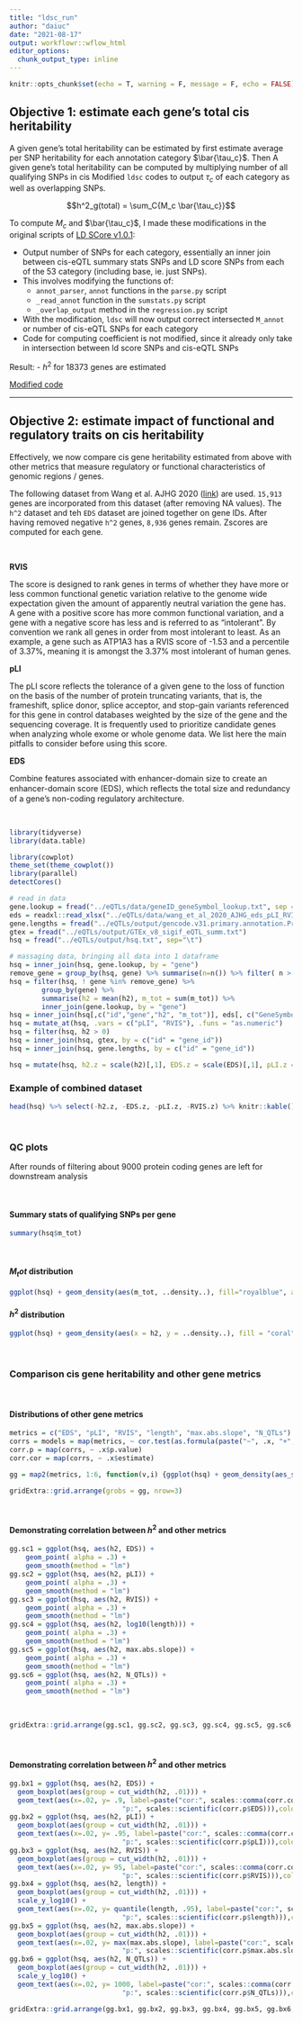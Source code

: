 ```yaml
---
title: "ldsc_run"
author: "daiuc"
date: "2021-08-17"
output: workflowr::wflow_html
editor_options: 
  chunk_output_type: inline
---
```



```r
knitr::opts_chunk$set(echo = T, warning = F, message = F, echo = FALSE)
```


## Objective 1: estimate each gene's total cis heritability

A given gene's total heritability can be estimated by first estimate average per SNP heritability for each annotation category $\bar{\tau_c}$. Then A given gene's total heritability can be computed by multiplying number of all qualifying SNPs in cis
Modified `ldsc` codes to output $\tau_c$ of each category as well as overlapping SNPs. 



$$h^2_g(total) = \sum_C{M_c \bar{\tau_c}}$$

To compute $M_c$ and $\bar{\tau_c}$, I made these modifications in the original scripts of [LD SCore v1.0.1](https://github.com/bulik/ldsc):

- Output number of SNPs for each category, essentially an inner join between cis-eQTL summary stats SNPs and LD score SNPs from each of the 53 category (including base, ie. just SNPs). 
- This involves modifying the functions of:
    - `annot_parser`, `annot` functions in the `parse.py` script
    - `_read_annot` function in the `sumstats.py` script
    - `_overlap_output` method in the `regression.py` script
- With the modification, `ldsc` will now output correct intersected `M_annot` or number of cis-eQTL SNPs for each category
- Code for computing coefficient is not modified, since it already only take in intersection between ld score SNPs and cis-eQTL SNPs

Result:
- $h^2$ for 18373 genes are estimated


[Modified code](modified_code.html)


---


## Objective 2: estimate impact of functional and regulatory traits on cis heritability

Effectively, we now compare cis gene heritability estimated from above with other metrics that measure regulatory or functional characteristics of genomic regions / genes.

The following dataset from Wang et al. AJHG 2020 ([link](https://doi.org/10.1016/j.ajhg.2020.01.012)) are used. `15,913` genes are incorporated from this dataset (after removing NA values). The `h^2` dataset and teh `EDS` dataset are joined together on gene IDs. After having removed negative `h^2` genes, `8,936` genes remain. Zscores are computed for each gene. 

<br>

**RVIS**

The score is designed to rank genes in terms of whether they have more or less common functional genetic variation relative to the genome wide expectation given the amount of apparently neutral variation the gene has. A gene with a positive score has more common functional variation, and a gene with a negative score has less and is referred to as "intolerant". By convention we rank all genes in order from most intolerant to least. As an example, a gene such as ATP1A3 has a RVIS score of -1.53 and a percentile of 3.37%, meaning it is amongst the 3.37% most intolerant of human genes.

**pLI**

The pLI score reflects the tolerance of a given gene to the loss of function on the basis of the number of protein truncating variants, that is, the frameshift, splice donor, splice acceptor, and stop-gain variants referenced for this gene in control databases weighted by the size of the gene and the sequencing coverage. It is frequently used to prioritize candidate genes when analyzing whole exome or whole genome data. We list here the main pitfalls to consider before using this score.

**EDS**

Combine features associated with enhancer-domain size to create an enhancer-domain score (EDS), which reﬂects the total size and redundancy of a gene’s non-coding regulatory architecture.



<br> 


```r
library(tidyverse)
library(data.table)

library(cowplot)
theme_set(theme_cowplot())
library(parallel)
detectCores()
```


```r
# read in data
gene.lookup = fread("../eQTLs/data/geneID_geneSymbol_lookup.txt", sep = "\t", col.names = c("id","gene"))
eds = readxl::read_xlsx("../eQTLs/data/wang_et_al_2020_AJHG_eds_pLI_RVIS.xlsx")
gene.lengths = fread("../eQTLs/output/gencode.v31.primary.annotation.Protein_coding_gene_length.txt")
gtex = fread("../eQTLs/output/GTEx_v8_sigif_eQTL_summ.txt")
hsq = fread("../eQTLs/output/hsq.txt", sep="\t")
```


```r
# massaging data, bringing all data into 1 dataframe
hsq = inner_join(hsq, gene.lookup, by = "gene")
remove_gene = group_by(hsq, gene) %>% summarise(n=n()) %>% filter( n > 2) %>% pull(gene)
hsq = filter(hsq, ! gene %in% remove_gene) %>% 
        group_by(gene) %>% 
        summarise(h2 = mean(h2), m_tot = sum(m_tot)) %>%
        inner_join(gene.lookup, by = "gene")
hsq = inner_join(hsq[,c("id","gene","h2", "m_tot")], eds[, c("GeneSymbol", "EDS","pLI","RVIS")], by = c("id" = "GeneSymbol"))
hsq = mutate_at(hsq, .vars = c("pLI", "RVIS"), .funs = "as.numeric")
hsq = filter(hsq, h2 > 0)
hsq = inner_join(hsq, gtex, by = c("id" = "gene_id"))
hsq = inner_join(hsq, gene.lengths, by = c("id" = "gene_id"))
```

```r
hsq = mutate(hsq, h2.z = scale(h2)[,1], EDS.z = scale(EDS)[,1], pLI.z = scale(pLI)[,1], RVIS.z = scale(RVIS)[,1])
```


### Example of combined dataset

```r
head(hsq) %>% select(-h2.z, -EDS.z, -pLI.z, -RVIS.z) %>% knitr::kable() %>% kableExtra::kable_styling()
```

<br>


### QC plots

After rounds of filtering about 9000 protein coding genes are left for downstream analysis



<br>

#### Summary stats of qualifying SNPs per gene

```r
summary(hsq$m_tot)
```

<br>

#### $M_tot$ distribution

```r
ggplot(hsq) + geom_density(aes(m_tot, ..density..), fill="royalblue", alpha=.5)
```


#### $h^2$ distribution

```r
ggplot(hsq) + geom_density(aes(x = h2, y = ..density..), fill = "coral", alpha = .5)
```

<br>

### Comparison cis gene heritability and other gene metrics

<br>

#### Distributions of other gene metrics
```r
metrics = c("EDS", "pLI", "RVIS", "length", "max.abs.slope", "N_QTLs") %>% set_names
corrs = models = map(metrics, ~ cor.test(as.formula(paste("~", .x, "+", "h2")), data = hsq), method = "spearman")
corr.p = map(corrs, ~ .x$p.value)
corr.cor = map(corrs, ~ .x$estimate)
```

```r
gg = map2(metrics, 1:6, function(v,i) {ggplot(hsq) + geom_density(aes_string(v, "..density.."), fill = i, alpha = .5)})
```

```r
gridExtra::grid.arrange(grobs = gg, nrow=3)
```


<br>

#### Demonstrating correlation between $h^2$ and other metrics

```r
gg.sc1 = ggplot(hsq, aes(h2, EDS)) +
    geom_point( alpha = .3) + 
    geom_smooth(method = "lm")
gg.sc2 = ggplot(hsq, aes(h2, pLI)) +
    geom_point( alpha = .3) + 
    geom_smooth(method = "lm")
gg.sc3 = ggplot(hsq, aes(h2, RVIS)) +
    geom_point( alpha = .3) + 
    geom_smooth(method = "lm")
gg.sc4 = ggplot(hsq, aes(h2, log10(length))) +
    geom_point( alpha = .3) + 
    geom_smooth(method = "lm")
gg.sc5 = ggplot(hsq, aes(h2, max.abs.slope)) +
    geom_point( alpha = .3) + 
    geom_smooth(method = "lm")
gg.sc6 = ggplot(hsq, aes(h2, N_QTLs)) +
    geom_point( alpha = .3) + 
    geom_smooth(method = "lm")
```



<br>

```r
gridExtra::grid.arrange(gg.sc1, gg.sc2, gg.sc3, gg.sc4, gg.sc5, gg.sc6, nrow=3)
```

<br>


#### Demonstrating correlation between $h^2$ and other metrics

```r

gg.bx1 = ggplot(hsq, aes(h2, EDS)) +
  geom_boxplot(aes(group = cut_width(h2, .01))) +
  geom_text(aes(x=.02, y= .9, label=paste("cor:", scales::comma(corr.cor$EDS, accuracy = .01), 
                            "p:", scales::scientific(corr.p$EDS))),color = 'blue')
gg.bx2 = ggplot(hsq, aes(h2, pLI)) +
  geom_boxplot(aes(group = cut_width(h2, .01))) +
  geom_text(aes(x=.02, y= .95, label=paste("cor:", scales::comma(corr.cor$pLI, accuracy = .01), 
                            "p:", scales::scientific(corr.p$pLI))),color = 'blue')
gg.bx3 = ggplot(hsq, aes(h2, RVIS)) +
  geom_boxplot(aes(group = cut_width(h2, .01))) +
  geom_text(aes(x=.02, y= 95, label=paste("cor:", scales::comma(corr.cor$RVIS, accuracy = .01), 
                            "p:", scales::scientific(corr.p$RVIS))),color = 'blue')
gg.bx4 = ggplot(hsq, aes(h2, length)) +
  geom_boxplot(aes(group = cut_width(h2, .01))) +
  scale_y_log10() +
  geom_text(aes(x=.02, y= quantile(length, .95), label=paste("cor:", scales::comma(corr.cor$length, accuracy = .01), 
                            "p:", scales::scientific(corr.p$length))),color = 'blue')
gg.bx5 = ggplot(hsq, aes(h2, max.abs.slope)) +
  geom_boxplot(aes(group = cut_width(h2, .01))) +
  geom_text(aes(x=.02, y= max(max.abs.slope), label=paste("cor:", scales::comma(corr.cor$max.abs.slope, accuracy = .01), 
                            "p:", scales::scientific(corr.p$max.abs.slope))),color = 'blue')
gg.bx6 = ggplot(hsq, aes(h2, N_QTLs)) +
  geom_boxplot(aes(group = cut_width(h2, .01))) +
  scale_y_log10() +
  geom_text(aes(x=.02, y= 1000, label=paste("cor:", scales::comma(corr.cor$N_QTLs, accuracy = .01), 
                            "p:", scales::scientific(corr.p$N_QTLs))),color = 'blue')
```

```r
gridExtra::grid.arrange(gg.bx1, gg.bx2, gg.bx3, gg.bx4, gg.bx5, gg.bx6, nrow=2)
```



